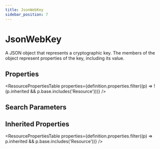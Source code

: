 ```yaml
---
title: JsonWebKey
sidebar_position: 7
---
```



# JsonWebKey

A JSON object that represents a cryptographic key. The members of the object represent properties of the key, including its value.

## Properties

<ResourcePropertiesTable properties={definition.properties.filter((p) => !(p.inherited && p.base.includes('Resource')))} />

## Search Parameters

<SearchParamsTable searchParams={definition.searchParameters} />

## Inherited Properties

<ResourcePropertiesTable properties={definition.properties.filter((p) => p.inherited && p.base.includes('Resource'))} />


